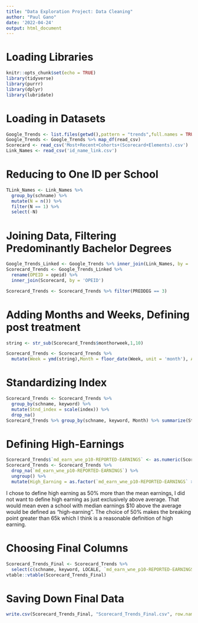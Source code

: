 ---
title: "Data Exploration Project: Data Cleaning"
author: "Paul Gano"
date: '2022-04-24'
output: html_document
---
# Loading Libraries

```{r setup}
knitr::opts_chunk$set(echo = TRUE)
library(tidyverse)
library(purrr)
library(dplyr)
library(lubridate)
```

# Loading in Datasets

```{r Loading Trends ScoreCard and Ids}
Google_Trends <- list.files(getwd(),pattern = "trends",full.names = TRUE)
Google_Trends <- Google_Trends %>% map_df(read_csv)
Scorecard <- read_csv('Most+Recent+Cohorts+(Scorecard+Elements).csv')
Link_Names <- read_csv('id_name_link.csv')
```
# Reducing to One ID per School

```{r Reducing to One ID per School}
TLink_Names <- Link_Names %>% 
  group_by(schname) %>% 
  mutate(N = n()) %>% 
  filter(N == 1) %>% 
  select(-N)
```

# Joining Data, Filtering Predominantly Bachelor Degrees

```{r Joining data}
Google_Trends_Linked <- Google_Trends %>% inner_join(Link_Names, by = 'schname')
Scorecard_Trends <- Google_Trends_Linked %>% 
  rename(OPEID = opeid) %>% 
  inner_join(Scorecard, by = 'OPEID')
```

```{r filtering to primarily bachelor}
Scorecard_Trends <- Scorecard_Trends %>% filter(PREDDEG == 3)
```

# Adding Months and Weeks, Defining post treatment

```{r Months and Weeks}
string <- str_sub(Scorecard_Trends$monthorweek,1,10)

Scorecard_Trends <- Scorecard_Trends %>% 
  mutate(Week = ymd(string),Month = floor_date(Week, unit = 'month'), After_Score = as.factor(Week > ymd('2015-09-01')))
```

# Standardizing Index

```{r Standardizing Index}
Scorecard_Trends <- Scorecard_Trends %>% 
  group_by(schname, keyword) %>% 
  mutate(Stnd_index = scale(index)) %>% 
  drop_na()
Scorecard_Trends %>% group_by(schname, keyword, Month) %>% summarize(Stnd_index)
```

# Defining High-Earnings

```{r Defining High-Earnings}
Scorecard_Trends$`md_earn_wne_p10-REPORTED-EARNINGS` <- as.numeric(Scorecard_Trends$`md_earn_wne_p10-REPORTED-EARNINGS`)
Scorecard_Trends <- Scorecard_Trends %>% 
  drop_na(`md_earn_wne_p10-REPORTED-EARNINGS`) %>% 
  ungroup() %>% 
  mutate(High_Earning = as.factor(`md_earn_wne_p10-REPORTED-EARNINGS` > mean(`md_earn_wne_p10-REPORTED-EARNINGS`) + mean(`md_earn_wne_p10-REPORTED-EARNINGS`)*.5))
```
I chose to define high earning as 50% more than the mean earnings, I did not want to define high earning as just exclusively above average. That would mean even a school with median earnings $10 above the average would be defined as "high-earning". The choice of 50% makes the breaking point greater than 65k which I think is a reasonable definition of high earning.

# Choosing Final Columns

```{r Choosing Final Columns}
Scorecard_Trends_Final <- Scorecard_Trends %>% 
  select(c(schname, keyword, LOCALE, `md_earn_wne_p10-REPORTED-EARNINGS`, Week, Month, After_Score, Stnd_index, High_Earning))
vtable::vtable(Scorecard_Trends_Final)
```

# Saving Down Final Data

```{r Saving Down Final Data}
write.csv(Scorecard_Trends_Final, "Scorecard_Trends_Final.csv", row.name = TRUE)
```


